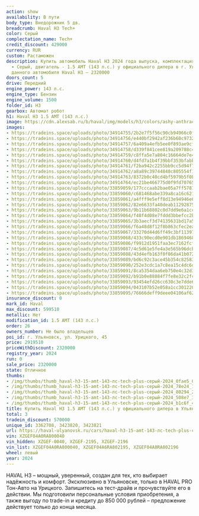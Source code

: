 ```yaml
---
action: show
availability: В пути
body_type: Внедорожник 5 дв.
breadcrumb: Haval H3 Tech+
color: Серый
complectation_name: Tech+
credit_discount: 429000
currency: RUR
custom: Растаможен
description: Купить автомобиль Haval H3 2024 года выпуска, комплектация Tech+, цвет
  - Серый, двигатель - 1.5 AMT (143 л.с.) у официального дилера в г. Ульяновск. Стоимость
  данного автомобиля Haval H3 – 2320000
doors_count: 5
drive: Передний
engine_power: 143 л.с.
engine_type: Бензин
engine_volume: 1500
folder_id: H3
gearbox: Автомат робот
h1: Haval H3 1.5 AMT (143 л.с.)
image: https://cdn.alexsab.ru/b/haval/img/models/h3/colors/ashy-anthracite.webp
images:
- https://tradeins.space/uploads/photo/34914755/2b2e7f5f56c90cb94966c0fd1a20fae5.jpg
- https://tradeins.space/uploads/photo/34914756/e440bf2942af236b60c97324c8778e24.jpg
- https://tradeins.space/uploads/photo/34914757/6a409a4efb5ee0f893ae9cf633880294.jpg
- https://tradeins.space/uploads/photo/34914758/d339f841cee819a209788c42c52508e7.jpg
- https://tradeins.space/uploads/photo/34914759/c8ffa5e7a804c16664de7e41234b1c6f.jpg
- https://tradeins.space/uploads/photo/34914760/d4fd7a1b4f39bbf353bfabb4b41cff1b.jpg
- https://tradeins.space/uploads/photo/34914761/f2ba942c2255bb9cc5d94f7c6f7df027.jpg
- https://tradeins.space/uploads/photo/34914762/a8a89c39744848c805554f143ee4053a.jpg
- https://tradeins.space/uploads/photo/34914763/8372b0c40cd4bf5979b5f0bcf9b8d22a.jpg
- https://tradeins.space/uploads/photo/34914764/ec21be466775d0f9fd7076580951b5c1.jpg
- https://tradeins.space/uploads/photo/33859059/177cccaab2bae05a7ff57813c4215bde.jpg
- https://tradeins.space/uploads/photo/33859060/c681468abe339a8ca16c621751055f7e.jpg
- https://tradeins.space/uploads/photo/33859061/a4fff9e5eff8d13e94946e6c74544bb3.jpg
- https://tradeins.space/uploads/photo/33859062/82e6633fa40deab11292875dd070a57e.jpg
- https://tradeins.space/uploads/photo/33859063/9b11b68802c0d7dd9e6a1cc5f00b0460.jpg
- https://tradeins.space/uploads/photo/33859064/f48f4d08e7fddd3bbefcc2b54f589927.jpg
- https://tradeins.space/uploads/photo/33859065/3b3aecf3d74135631bd17a57a180095d.jpg
- https://tradeins.space/uploads/photo/33859066/f6a48d8f12f8b863cfec2eab4f73175b.jpg
- https://tradeins.space/uploads/photo/33859067/33270d44d6ff49c3bf11397afe32233b.jpg
- https://tradeins.space/uploads/photo/33859068/433c90ecd0e901db1869468723460d77.jpg
- https://tradeins.space/uploads/photo/33859086/f9912d1951faa3ec7162fcf915c729ea.jpg
- https://tradeins.space/uploads/photo/33859087/4c5d61e5fe4a3e565b96dcbfe85bab5a.jpg
- https://tradeins.space/uploads/photo/33859088/43d4efb163f0f86da41b0729ff470f11.jpg
- https://tradeins.space/uploads/photo/33859089/bd6c92c3ace45b354c8258344846768a.jpg
- https://tradeins.space/uploads/photo/33859090/252e3cdc1a7c8ea15c4dc6d73c85e0d0.jpg
- https://tradeins.space/uploads/photo/33859091/8ca5354daa6eb750e4c32d363fb86c42.jpg
- https://tradeins.space/uploads/photo/33859092/b91b0e88884f7fe8e32c2fce00b30ab2.jpg
- https://tradeins.space/uploads/photo/33859093/93454efd26cc630c3e7dde6c40e0cd41.jpg
- https://tradeins.space/uploads/photo/33859094/043107b52e058a1cc301220220333407.jpg
- https://tradeins.space/uploads/photo/33859095/76666deff9deee04106af628629028c0.jpg
insurance_discount: 0
mark_id: Haval
max_discount: 599510
metallic: Нет
modification_id: 1.5 AMT (143 л.с.)
order: 26
owners_number: Не было владельцев
poi_id: г. Ульяновск, ул. Урицкого, 45
price: 2919510
priceWithDiscount: 2320000
registry_year: 2024
run: 0
sale_price: 2320000
state: Отличное
thumbs:
- /img/thumbs/thumb_haval-h3-15-amt-143-лс-tech-plus-серый-2024_0fae5_0.webp
- /img/thumbs/thumb_haval-h3-15-amt-143-лс-tech-plus-серый-2024_78e24_1.webp
- /img/thumbs/thumb_haval-h3-15-amt-143-лс-tech-plus-серый-2024_80294_2.webp
- /img/thumbs/thumb_haval-h3-15-amt-143-лс-tech-plus-серый-2024_508e7_3.webp
- /img/thumbs/thumb_haval-h3-15-amt-143-лс-tech-plus-серый-2024_b1c6f_4.webp
title: Купить Haval H3 1.5 AMT (143 л.с.) у официального дилера в Ульяновске
total: 3
tradein_discount: 570000
unique_id: 3362708, 3423820, 3423821
url: https://haval-ulyanovsk.ru/cars/haval-h3-15-amt-143-лс-tech-plus-серый-2024/
vin: XZGEF04A0RA800040
vin_hidden: XZGEF-0040, XZGEF-2195, XZGEF-2196
vin_list: XZGEF04A0RA800040, XZGEF04A6RA802195, XZGEF04A8RA802196
wheel: левый
year: 2024
---
```

<p>
 HAVAL H3 – мощный, уверенный, создан для тех, кто выбирает надёжность и комфорт. Эксклюзивно в Ульяновске, только в HAVAL PRO Тон-Авто на Урицкого. Запишитесь на тест-драйв и прочувствуйте его в действии. Мы подготовили персональные условия приобретения, а также выгоду по trade-in и кредиту до 850 000 рублей – предложение действует только до конца месяца.
</p>
<p>
</p>
<p>
</p>
